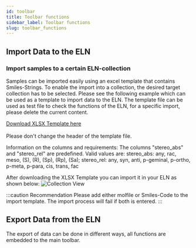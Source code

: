 ```yaml
---
id: toolbar
title: Toolbar functions
sidebar_label: Toolbar functions
slug: toolbar_functions
---
```



## Import Data to the ELN
### Import samples to a certain ELN-collection

Samples can be imported easily using an excel template that contains Smiles-Strings. To enable the import into a collection, the desired target collection has to be selected. 
Please see the following example which can be used as a template to import data to the ELN. The template file can be used as test file to check the functions of the ELN, for a specific import, please delete the current content.

<!-- [Download XLSX Template here](/chemotionsaurus/files/template%20_sample_import.xlsx) -->
<p><a target="_blank" href="/chemotionsaurus/files/template%20_sample_import.xlsx" download="template_sample_import.xlsx">Download XLSX Template here <FontAwesomeIcon icon={faDownload}/></a><br></br>Please don't change the header of the template file. </p>

<!--  <p><DownloadBtn text={"Download XLSX Template here "} files={['/chemotionsaurus/files/template%20_sample_import.xlsx', '/chemotionsaurus/files/docker-compose.yml']}/></p> -->
   
Information on the columns and requirements: 
The columns "stereo_abs" and "stereo_rel" are predefined. Valid values are: 
stereo_abs: any, rac, meso, (S), (R), (Sp), (Rp), (Sa); 
stereo_rel: any, syn, anti, p-geminal, p-ortho, p-meta, p-para, cis, trans, fac

After downloading the XLSX Template you can import it in your ELN as shown below:
![Collection View](/img/import_samples_short.gif)

:::caution Recommendation
Please add either molfile or Smiles-Code to the import template. The import process will fail if both is entered.
:::


  

## Export Data from the ELN

The export of data can be done in different ways, all functions are embedded to the main toolbar.

